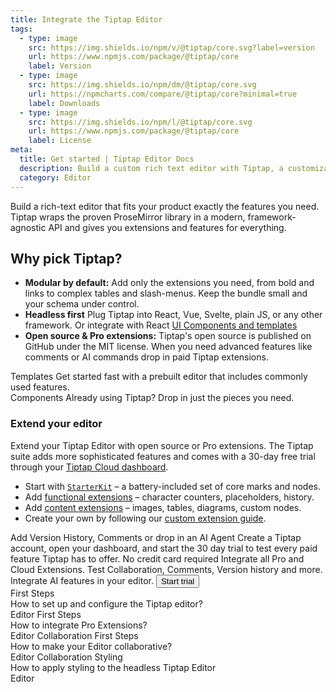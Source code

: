 ```yaml
---
title: Integrate the Tiptap Editor
tags:
  - type: image
    src: https://img.shields.io/npm/v/@tiptap/core.svg?label=version
    url: https://www.npmjs.com/package/@tiptap/core
    label: Version
  - type: image
    src: https://img.shields.io/npm/dm/@tiptap/core.svg
    url: https://npmcharts.com/compare/@tiptap/core?minimal=true
    label: Downloads
  - type: image
    src: https://img.shields.io/npm/l/@tiptap/core.svg
    url: https://www.npmjs.com/package/@tiptap/core
    label: License
meta:
  title: Get started | Tiptap Editor Docs
  description: Build a custom rich text editor with Tiptap, a customizable and headless editor framework. Learn more about Tiptap in the docs.
  category: Editor
---
```



Build a rich-text editor that fits your product exactly the features you need. Tiptap wraps the proven ProseMirror library in a modern, framework-agnostic API and gives you extensions and features for everything.

## Why pick Tiptap?

- **Modular by default:** Add only the extensions you need, from bold and links to complex tables and slash-menus. Keep the bundle small and your schema under control.
- **Headless first** Plug Tiptap into React, Vue, Svelte, plain JS, or any other framework. Or integrate with React [UI Components and templates](/ui-components/getting-started/overview)
- **Open source & Pro extensions:** Tiptap's open source is published on GitHub under the MIT license. When you need advanced features like comments or AI commands drop in paid Tiptap extensions.

<div className="grid gap-20">
    <Section title="Get started fast"
             description="Plug in our library of ready-made React components and full-featured templates to get a polished Editor and customize from there.">
        <CardGrid.Wrapper>
            <CardGrid.Item asChild>
                <Link href="/ui-components/templates/simple-editor">
                    <CardGrid.ItemImage asNextImage src={cardCoverSimpleEditorTemplate.src} width={cardCoverSimpleEditorTemplate.width} height={cardCoverSimpleEditorTemplate.height} alt="Image" />
                    <div>
                        <CardGrid.ItemTitle>Templates</CardGrid.ItemTitle>
                        <CardGrid.ItemParagraph>Get started fast with a prebuilt editor that includes commonly used features.</CardGrid.ItemParagraph>
                    </div>
                    <CardGrid.ItemFooter>
                    </CardGrid.ItemFooter>
                </Link>
            </CardGrid.Item>
            <CardGrid.Item asChild>
                <Link href="/ui-components/components/overview">
                    <CardGrid.ItemImage asNextImage src={cardCoverUIComponents.src} width={cardCoverUIComponents.width} height={cardCoverUIComponents.height} alt="Image" />
                    <div>
                        <CardGrid.ItemTitle>Components</CardGrid.ItemTitle>
                        <CardGrid.ItemParagraph>Already using Tiptap? Drop in just the pieces you need.</CardGrid.ItemParagraph>
                    </div>
                    <CardGrid.ItemFooter>
                    </CardGrid.ItemFooter>
                </Link>
            </CardGrid.Item>
        </CardGrid.Wrapper>
    </Section>
</div>

### Extend your editor
Extend your Tiptap Editor with open source or Pro extensions. The Tiptap suite adds more sophisticated features and comes with a 30-day free trial through your [Tiptap Cloud dashboard](https://cloud.tiptap.dev/v2/billing).

- Start with [`StarterKit`](/editor/extensions/functionality/starterkit) – a battery-included set of core marks and nodes.
- Add [functional extensions](/editor/extensions/functionality) – character counters, placeholders, history.
- Add [content extensions](/editor/extensions/overview) – images, tables, diagrams, custom nodes.
- Create your own by following our [custom extension guide](/editor/extensions/custom-extensions).

<div className="grid gap-20">
    <CtaBox.Wrapper variant="light" className="mt-12">
            <CtaBox.Title>Add Version History, Comments or drop in an AI Agent</CtaBox.Title>
            <CtaBox.Description>
                Create a Tiptap account, open your dashboard, and start the 30 day trial to test every paid feature Tiptap has to offer.
            </CtaBox.Description>
            <CtaBox.List>
                <CtaBox.ListItem title="30 day trial: ">No credit card required</CtaBox.ListItem>
                <CtaBox.ListItem title="Editor features: ">Integrate all Pro and Cloud Extensions.</CtaBox.ListItem>
                <CtaBox.ListItem title="All paid features: ">Test Collaboration, Comments, Version history and more.</CtaBox.ListItem>
                <CtaBox.ListItem title="AI features: ">Integrate AI features in your editor.</CtaBox.ListItem>
            </CtaBox.List>
            <CtaBox.Actions className="-mx-3">
                <Button variant="tertiary" asChild>
                    <Link href="https://cloud.tiptap.dev/register">
                        Start trial
                        <ArrowRightIcon className="w-4 h-4" />
                    </Link>
                </Button>
            </CtaBox.Actions>
        </CtaBox.Wrapper>
</div>

<Section title="Editor resources" moreLink={{ label: 'Browse guides', url: '/docs/guides' }}>
  <CardGrid.Wrapper>
    <CardGrid.Item asChild>
      <Link href="/editor/getting-started/configure">
        <CardGrid.Subtitle size="sm">First Steps</CardGrid.Subtitle>
        <div>
          <CardGrid.ItemTitle>How to set up and configure the Tiptap editor?</CardGrid.ItemTitle>
        </div>
        <CardGrid.ItemFooter>
          <Tag>Editor</Tag>
        </CardGrid.ItemFooter>
      </Link>
    </CardGrid.Item>
    <CardGrid.Item asChild>
      <Link href="/guides/pro-extensions">
        <CardGrid.Subtitle size="sm">First Steps</CardGrid.Subtitle>
        <div>
          <CardGrid.ItemTitle>How to integrate Pro Extensions?</CardGrid.ItemTitle>
        </div>
        <CardGrid.ItemFooter>
          <Tag>Editor</Tag>
          <Tag>Collaboration</Tag>
        </CardGrid.ItemFooter>
      </Link>
    </CardGrid.Item>
    <CardGrid.Item asChild>
      <Link href="/collaboration/getting-started/install">
        <CardGrid.Subtitle size="sm">First Steps</CardGrid.Subtitle>
        <div>
          <CardGrid.ItemTitle>How to make your Editor collaborative?</CardGrid.ItemTitle>
        </div>
        <CardGrid.ItemFooter>
          <Tag>Editor</Tag>
          <Tag>Collaboration</Tag>
        </CardGrid.ItemFooter>
      </Link>
    </CardGrid.Item>
    <CardGrid.Item asChild>
      <Link href="/editor/getting-started/style-editor">
        <CardGrid.Subtitle size="sm">Styling</CardGrid.Subtitle>
        <div>
          <CardGrid.ItemTitle>
            How to apply styling to the headless Tiptap Editor
          </CardGrid.ItemTitle>
        </div>
        <CardGrid.ItemFooter>
          <Tag>Editor</Tag>
        </CardGrid.ItemFooter>
      </Link>
    </CardGrid.Item>
  </CardGrid.Wrapper>
</Section>
